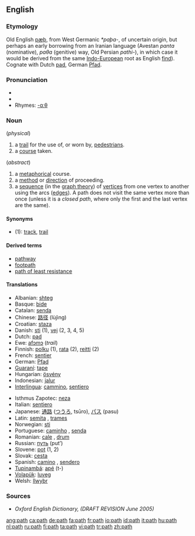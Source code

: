 ==English==

===Etymology===
Old English [[pæþ]], from West Germanic ''*paþa-'', of uncertain origin, but perhaps an early borrowing from an Iranian language (Avestan ''pɑntɑ'' (nominative), ''pɑθɑ'' (genitive) way, Old Persian ''pɑthi-''), in which case it would be derived from the same [[Indo-European]] root as English [[find]]).  Cognate with Dutch [[pad#Dutch|pad]], German [[Pfad]].

===Pronunciation===
*{{IPA|/pæθ/}}
*{{audio|en-us-path.ogg|Audio (US)}}
*Rhymes: [[Rhymes:English:-ɑːθ|-ɑːθ]]

===Noun===
{{en-noun}}

(''physical'')

# a [[trail]] for the use of, or worn by, [[pedestrian]]s.
# a [[course]] taken.

(''abstract'')
# a [[metaphorical]] course.
# a [[method]] or [[direction]] of proceeding.
# a [[sequence]] (in the [[graph theory]]) of [[vertex|vertices]] from one vertex to another using the arcs ([[edge|edges]]). A path does not visit the same vertex more than once (unless it is a ''closed path'', where only the first and the last vertex are the same).

====Synonyms====
*(1): [[track]], [[trail]]

====Derived terms====
*[[pathway]]
*[[footpath]]
*[[path of least resistance]]

====Translations====
{{trans-top|Path}}
*Albanian: [[shteg]]
*Basque: [[bide]]
*Catalan: [[senda]] {{f}}
*Chinese: [[路径]] (lùjìng)
*Croatian: [[staza]] {{f}}
*Danish: [[sti]] (1), [[vej]] (2, 3, 4, 5)
*Dutch: [[pad]] {{n}}
*Ewe: [[afɔmɔ]] {{n}} (''trail'')
*Finnish: [[polku]] (1), [[rata]] (2), [[reitti]] (2)
*French: [[sentier]] {{m}}
*German: [[Pfad]] {{m}}
*[[Guaraní]]: [[tape]]
*Hungarian: [[ösvény]]
*Indonesian: [[jalur]]
*[[Interlingua]]: [[cammino]], [[sentiero]]
{{trans-mid}}
*Isthmus Zapotec: [[neza]]
*Italian: [[sentiero]] {{m}}
*Japanese: [[通路]] ([[つうろ]], tsūro), [[パス]] (pasu)
*Latin: [[semita]] {{f}}, [[trames]] {{m}}
*Norwegian: [[sti]] {{m}}
*Portuguese: [[caminho]] {{m}}, [[senda]] {{f}}
*Romanian: [[cale]] {{f}}, [[drum]] {{n}}
*Russian: [[путь]] (put’) {{m}}
*Slovene: [[pot]] {{f}} (1, 2)
*Slovak: [[cesta]] {{f}}
*Spanish: [[camino]] {{m}}, [[sendero]] {{m}}
*[[Tupinambá]]: [[apé]] (t-)
*[[Volapük]]: [[luveg]]
*Welsh: [[llwybr]] {{m}}
{{trans-bottom}}

===Sources===
{{rfc-header|Sources}}
*''Oxford English Dictionary, (DRAFT REVISION June 2005)''

[[ang:path]]
[[ca:path]]
[[de:path]]
[[fa:path]]
[[fr:path]]
[[io:path]]
[[id:path]]
[[it:path]]
[[hu:path]]
[[nl:path]]
[[ru:path]]
[[fi:path]]
[[ta:path]]
[[vi:path]]
[[tr:path]]
[[zh:path]]